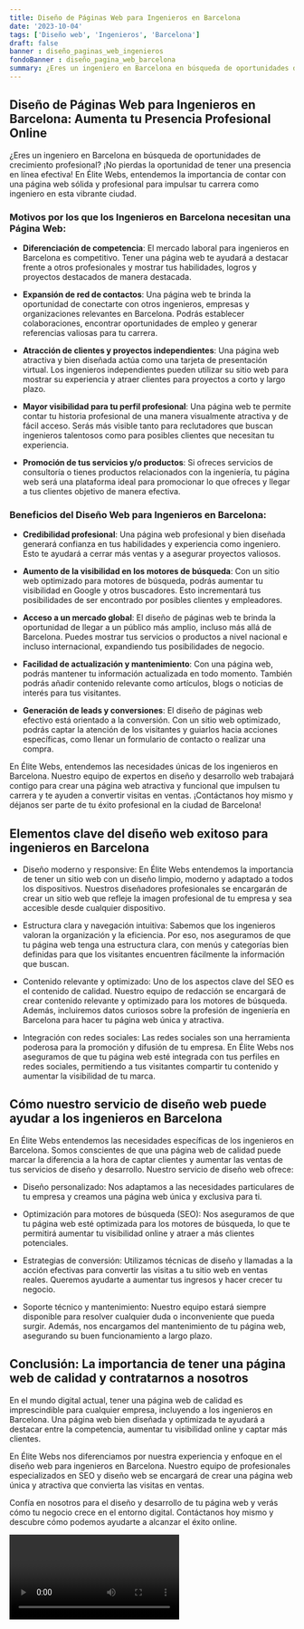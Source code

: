 ```yaml
---
title: Diseño de Páginas Web para Ingenieros en Barcelona
date: '2023-10-04'
tags: ['Diseño web', 'Ingenieros', 'Barcelona']
draft: false
banner : diseño_paginas_web_ingenieros
fondoBanner : diseño_pagina_web_barcelona
summary: ¿Eres un ingeniero en Barcelona en búsqueda de oportunidades de crecimiento profesional? ¡No pierdas la oportunidad de tener una presencia en línea efectiva! En Élite Webs, entendemos la importancia de contar con una página web sólida y profesional para impulsar tu carrera como ingeniero en esta vibrante ciudad.
---
```


## Diseño de Páginas Web para Ingenieros en Barcelona: Aumenta tu Presencia Profesional Online

¿Eres un ingeniero en Barcelona en búsqueda de oportunidades de crecimiento profesional? ¡No pierdas la oportunidad de tener una presencia en línea efectiva! En Élite Webs, entendemos la importancia de contar con una página web sólida y profesional para impulsar tu carrera como ingeniero en esta vibrante ciudad.

### Motivos por los que los Ingenieros en Barcelona necesitan una Página Web:

- **Diferenciación de competencia**: El mercado laboral para ingenieros en Barcelona es competitivo. Tener una página web te ayudará a destacar frente a otros profesionales y mostrar tus habilidades, logros y proyectos destacados de manera destacada.

- **Expansión de red de contactos**: Una página web te brinda la oportunidad de conectarte con otros ingenieros, empresas y organizaciones relevantes en Barcelona. Podrás establecer colaboraciones, encontrar oportunidades de empleo y generar referencias valiosas para tu carrera.

- **Atracción de clientes y proyectos independientes**: Una página web atractiva y bien diseñada actúa como una tarjeta de presentación virtual. Los ingenieros independientes pueden utilizar su sitio web para mostrar su experiencia y atraer clientes para proyectos a corto y largo plazo.

- **Mayor visibilidad para tu perfil profesional**: Una página web te permite contar tu historia profesional de una manera visualmente atractiva y de fácil acceso. Serás más visible tanto para reclutadores que buscan ingenieros talentosos como para posibles clientes que necesitan tu experiencia.

- **Promoción de tus servicios y/o productos**: Si ofreces servicios de consultoría o tienes productos relacionados con la ingeniería, tu página web será una plataforma ideal para promocionar lo que ofreces y llegar a tus clientes objetivo de manera efectiva.

### Beneficios del Diseño Web para Ingenieros en Barcelona:

- **Credibilidad profesional**: Una página web profesional y bien diseñada generará confianza en tus habilidades y experiencia como ingeniero. Esto te ayudará a cerrar más ventas y a asegurar proyectos valiosos.

- **Aumento de la visibilidad en los motores de búsqueda**: Con un sitio web optimizado para motores de búsqueda, podrás aumentar tu visibilidad en Google y otros buscadores. Esto incrementará tus posibilidades de ser encontrado por posibles clientes y empleadores.

- **Acceso a un mercado global**: El diseño de páginas web te brinda la oportunidad de llegar a un público más amplio, incluso más allá de Barcelona. Puedes mostrar tus servicios o productos a nivel nacional e incluso internacional, expandiendo tus posibilidades de negocio.

- **Facilidad de actualización y mantenimiento**: Con una página web, podrás mantener tu información actualizada en todo momento. También podrás añadir contenido relevante como artículos, blogs o noticias de interés para tus visitantes.

- **Generación de leads y conversiones**: El diseño de páginas web efectivo está orientado a la conversión. Con un sitio web optimizado, podrás captar la atención de los visitantes y guiarlos hacia acciones específicas, como llenar un formulario de contacto o realizar una compra.

En Élite Webs, entendemos las necesidades únicas de los ingenieros en Barcelona. Nuestro equipo de expertos en diseño y desarrollo web trabajará contigo para crear una página web atractiva y funcional que impulsen tu carrera y te ayuden a convertir visitas en ventas. ¡Contáctanos hoy mismo y déjanos ser parte de tu éxito profesional en la ciudad de Barcelona!

<GifSeo />

<Cta />

## Elementos clave del diseño web exitoso para ingenieros en Barcelona

- Diseño moderno y responsive: En Élite Webs entendemos la importancia de tener un sitio web con un diseño limpio, moderno y adaptado a todos los dispositivos. Nuestros diseñadores profesionales se encargarán de crear un sitio web que refleje la imagen profesional de tu empresa y sea accesible desde cualquier dispositivo.

- Estructura clara y navegación intuitiva: Sabemos que los ingenieros valoran la organización y la eficiencia. Por eso, nos aseguramos de que tu página web tenga una estructura clara, con menús y categorías bien definidas para que los visitantes encuentren fácilmente la información que buscan.

- Contenido relevante y optimizado: Uno de los aspectos clave del SEO es el contenido de calidad. Nuestro equipo de redacción se encargará de crear contenido relevante y optimizado para los motores de búsqueda. Además, incluiremos datos curiosos sobre la profesión de ingeniería en Barcelona para hacer tu página web única y atractiva.

- Integración con redes sociales: Las redes sociales son una herramienta poderosa para la promoción y difusión de tu empresa. En Élite Webs nos aseguramos de que tu página web esté integrada con tus perfiles en redes sociales, permitiendo a tus visitantes compartir tu contenido y aumentar la visibilidad de tu marca.

## Cómo nuestro servicio de diseño web puede ayudar a los ingenieros en Barcelona

En Élite Webs entendemos las necesidades específicas de los ingenieros en Barcelona. Somos conscientes de que una página web de calidad puede marcar la diferencia a la hora de captar clientes y aumentar las ventas de tus servicios de diseño y desarrollo. Nuestro servicio de diseño web ofrece:

- Diseño personalizado: Nos adaptamos a las necesidades particulares de tu empresa y creamos una página web única y exclusiva para ti.

- Optimización para motores de búsqueda (SEO): Nos aseguramos de que tu página web esté optimizada para los motores de búsqueda, lo que te permitirá aumentar tu visibilidad online y atraer a más clientes potenciales.

- Estrategias de conversión: Utilizamos técnicas de diseño y llamadas a la acción efectivas para convertir las visitas a tu sitio web en ventas reales. Queremos ayudarte a aumentar tus ingresos y hacer crecer tu negocio.

- Soporte técnico y mantenimiento: Nuestro equipo estará siempre disponible para resolver cualquier duda o inconveniente que pueda surgir. Además, nos encargamos del mantenimiento de tu página web, asegurando su buen funcionamiento a largo plazo.

## Conclusión: La importancia de tener una página web de calidad y contratarnos a nosotros

En el mundo digital actual, tener una página web de calidad es imprescindible para cualquier empresa, incluyendo a los ingenieros en Barcelona. Una página web bien diseñada y optimizada te ayudará a destacar entre la competencia, aumentar tu visibilidad online y captar más clientes.

En Élite Webs nos diferenciamos por nuestra experiencia y enfoque en el diseño web para ingenieros en Barcelona. Nuestro equipo de profesionales especializados en SEO y diseño web se encargará de crear una página web única y atractiva que convierta las visitas en ventas.

Confía en nosotros para el diseño y desarrollo de tu página web y verás cómo tu negocio crece en el entorno digital. Contáctanos hoy mismo y descubre cómo podemos ayudarte a alcanzar el éxito online.

<Video />

<CtaBot job='Ingenieros' city='Barcelona'/>

<Gmaps query='Barcelona+españa+maps' />